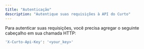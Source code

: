 ```yaml
---
title: "Autenticação"
description: "Autentique suas requisições à API do Curto"
---
```


Para autenticar suas requisições, você precisa agregar o seguinte cabeçalho em sua chamada HTTP:

```bash
'X-Curto-Api-Key': '<your_key>'
```

